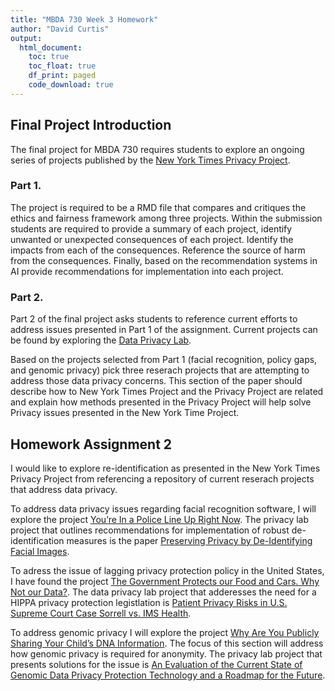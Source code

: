 ```yaml
---
title: "MBDA 730 Week 3 Homework"
author: "David Curtis"
output: 
  html_document:
    toc: true
    toc_float: true
    df_print: paged
    code_download: true
---
```


## Final Project Introduction

The final project for MBDA 730 requires students to explore an ongoing series of projects published by the [New York Times Privacy Project](https://www.nytimes.com/series/new-york-times-privacy-project). 

### Part 1.

The project is required to be a RMD file that compares and critiques the ethics and fairness framework among three projects.  Within the submission students are required to provide a summary of each project, identify unwanted or unexpected consequences of each project.  Identify the impacts from each of the consequences. Reference the source of harm from the consequences. Finally, based on the recommendation systems in AI provide recommendations for implementation into each project.

### Part 2.

Part 2 of the final project asks students to reference current efforts to address issues presented in Part 1 of the assignment.  Current projects can be found by exploring the [Data Privacy Lab](https://dataprivacylab.org/projects/).

Based on the projects selected from Part 1 (facial recognition, policy gaps, and genomic privacy) pick three reserach projects that are attempting to address those data privacy concerns.  This section of the paper should describe how to New York Times Project and the Privacy Project are related and explain how methods presented in the Privacy Project will help solve Privacy issues presented in the New York Time Project.

## Homework Assignment 2

I would like to explore re-identification as presented in the New York Times Privacy Project from referencing a repository of current reserach projects that address data privacy.  

To address data privacy issues regarding facial recognition software, I will explore the project [You're In a Police Line Up Right Now](https://www.nytimes.com/2019/10/15/opinion/facial-recognition-police.html).  The privacy lab project that outlines recommendations for implementation of robust de-identification measures is the paper [Preserving Privacy by De-Identifying Facial Images](https://dataprivacylab.org/dataprivacy/projects/video/paper.pdf). 

To adress the issue of lagging privacy protection policy in the United States, I have found the project [The Government Protects our Food and Cars. Why Not our Data?](https://www.nytimes.com/2019/11/02/sunday-review/data-protection-privacy.html). The data privacy lab project that adderesses the need for a HIPPA privacy protection legistlation is [Patient Privacy Risks in U.S. Supreme Court Case Sorrell vs. IMS Health](https://dataprivacylab.org/projects/identifiability/pharma2.pdf).

To address genomic privacy I will explore the project [Why Are You Publicly Sharing Your Child's DNA Information](https://www.nytimes.com/2020/01/02/opinion/dna-test-privacy-children.html).  The focus of this section will address how genomic privacy is required for anonymity.  The privacy lab project that presents solutions for the issue is [An Evaluation of the Current State of Genomic Data Privacy Protection Technology and a Roadmap for the Future](https://dataprivacylab.org/dataprivacy/projects/linkage/lidap-wp19.pdf).
